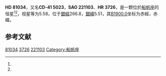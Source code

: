 {{Starbox begin
| name = HD 81034
}}
{{Starbox observe
| epoch = [[J2000.0|J2000.0]]
| constell = [[船帆座|船帆座]]<ref name=SIMBAD>{{cite web
 | url=http://simbad.u-strasbg.fr/simbad/sim-id?Ident=HR+3726
 | title =Pulsating variable Star
 | publisher=Centre de Données astronomiques de Strasbourg
 | work=SIMBAD
 | accessdate=2012-07-13}}</ref><ref name=DATA>{{cite web
 | url=http://vizier.u-strasbg.fr/viz-bin/VizieR-5?-out.add=.&-source=5050&-corr=PK=HR&-out.max=9999&HR=3726
 | title=VizieR Detailed Page
 | accessdate=2012-07-13
 | archive-date=2016-03-05
 | archive-url=https://web.archive.org/web/20160305050409/http://vizier.u-strasbg.fr/viz-bin/VizieR-5?-out.add=.&-source=5050&-corr=PK=HR&-out.max=9999&HR=3726
 | dead-url=no
 }}</ref>
| 星官 = 
| ra = {{RA|9|21|50.9}}<ref name=SIMBAD /><ref name=DATA />
| dec = {{DEC|-42|11|42}}<ref name=SIMBAD /><ref name=DATA />
| appmag_v = 5.58<ref name=SIMBAD /><ref name=DATA />
}}
{{Starbox character
| class = M1III<ref name=SIMBAD /><ref name=DATA />
| b-v = 1.63<ref name=SIMBAD /><ref name=DATA />
| u-b = 1.94<ref name=SIMBAD /><ref name=DATA />
| r-i = <ref name=SIMBAD /><ref name=DATA />
| variable = 
}}
{{Starbox astrometry
| radial_v = 1.94
| prop_mo_ra = 49
| parallax = 
| p_error = 
}}
{{Starbox catalog
| names =CD-41 5023，[[SAO星表|SAO]] 221103，[[HD星表|HD]] 81034，[[HR星表|HR]] 3726}}
{{Starbox reference |Simbad=HR+3726}}
{{Starbox end}}

'''HD 81034'''，又名'''CD-41 5023'''，'''SAO 221103'''、'''HR 3726'''，是一颗位於[[船帆座|船帆座]]的恒星<ref name=SIMBAD /><ref name=DATA />，视星等为5.58，位于[[銀道座標系|銀經]]266.8，[[銀道座標系|銀緯]]5.51，其[[B1900.0|B1900.0]]坐标为赤經{{RA|9|18|0.4}}，赤緯{{DEC|-41|5.51|1}}。

== 参考文献 ==
{{reflist}}

{{star-stub}}

[[Category:HD和HDE天體|81034]]
[[Category:HR天體|3726]]
[[Category:SAO天體|221103]]
[[Category:船帆座|Category:船帆座]]